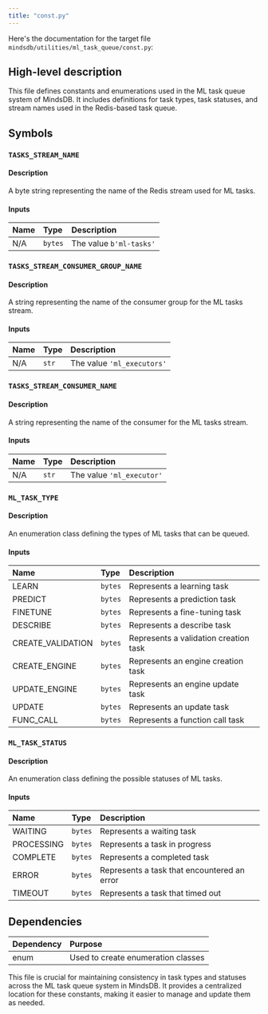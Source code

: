 ```yaml
---
title: "const.py"
---
```


Here's the documentation for the target file `mindsdb/utilities/ml_task_queue/const.py`:

## High-level description
This file defines constants and enumerations used in the ML task queue system of MindsDB. It includes definitions for task types, task statuses, and stream names used in the Redis-based task queue.

## Symbols

### `TASKS_STREAM_NAME`
#### Description
A byte string representing the name of the Redis stream used for ML tasks.

#### Inputs
| Name | Type | Description |
|:-----|:-----|:------------|
| N/A | `bytes` | The value `b'ml-tasks'` |

### `TASKS_STREAM_CONSUMER_GROUP_NAME`
#### Description
A string representing the name of the consumer group for the ML tasks stream.

#### Inputs
| Name | Type | Description |
|:-----|:-----|:------------|
| N/A | `str` | The value `'ml_executors'` |

### `TASKS_STREAM_CONSUMER_NAME`
#### Description
A string representing the name of the consumer for the ML tasks stream.

#### Inputs
| Name | Type | Description |
|:-----|:-----|:------------|
| N/A | `str` | The value `'ml_executor'` |

### `ML_TASK_TYPE`
#### Description
An enumeration class defining the types of ML tasks that can be queued.

#### Inputs
| Name | Type | Description |
|:-----|:-----|:------------|
| LEARN | `bytes` | Represents a learning task |
| PREDICT | `bytes` | Represents a prediction task |
| FINETUNE | `bytes` | Represents a fine-tuning task |
| DESCRIBE | `bytes` | Represents a describe task |
| CREATE_VALIDATION | `bytes` | Represents a validation creation task |
| CREATE_ENGINE | `bytes` | Represents an engine creation task |
| UPDATE_ENGINE | `bytes` | Represents an engine update task |
| UPDATE | `bytes` | Represents an update task |
| FUNC_CALL | `bytes` | Represents a function call task |

### `ML_TASK_STATUS`
#### Description
An enumeration class defining the possible statuses of ML tasks.

#### Inputs
| Name | Type | Description |
|:-----|:-----|:------------|
| WAITING | `bytes` | Represents a waiting task |
| PROCESSING | `bytes` | Represents a task in progress |
| COMPLETE | `bytes` | Represents a completed task |
| ERROR | `bytes` | Represents a task that encountered an error |
| TIMEOUT | `bytes` | Represents a task that timed out |

## Dependencies
| Dependency | Purpose |
|:-----------|:--------|
| enum | Used to create enumeration classes |

This file is crucial for maintaining consistency in task types and statuses across the ML task queue system in MindsDB. It provides a centralized location for these constants, making it easier to manage and update them as needed.